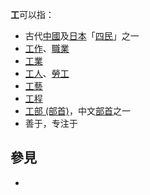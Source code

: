 {{Distinguish|エ}}

'''工'''可以指：
*古代[[中國|中國]]及[[日本|日本]]「[[四民|四民]]」之一
*[[工作|工作]]、[[職業|職業]]
* [[工業|工業]]
* [[工人|工人]]、[[勞工|勞工]]
* [[工藝|工藝]]
* [[工程|工程]]
* [[工部_(部首)|工部 (部首)]]，中文[[部首|部首]]之一
*善于，专注于

== 參見 ==
* {{Lookfrom}}

{{disambig|Cat=一字消歧義}}